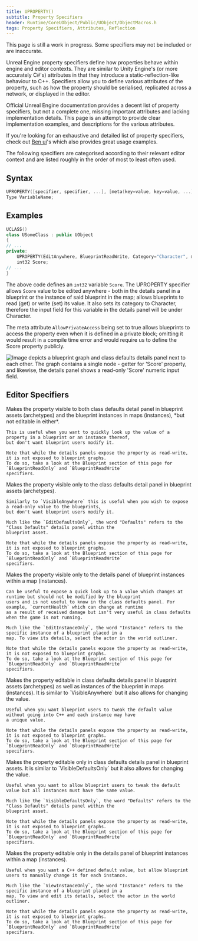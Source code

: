 ```yaml
---
title: UPROPERTY()
subtitle: Property Specifiers
header: Runtime/CoreUObject/Public/UObject/ObjectMacros.h
tags: Property Specifiers, Attributes, Reflection
---
```


<Note type="Disclaimer">
    This page is still a work in progress. Some specifiers may not be included or are
    inaccurate.
</Note>

Unreal Engine property specifiers define how properties behave within engine and editor contexts. They are similar
to Unity Engine's (or more accurately C#'s) attributes in that they introduce a static-reflection-like behaviour to C++.
Specifiers allow you to define various attributes of the property, such as how the property should be serialised,
replicated across a network, or displayed in the editor.

Official Unreal Engine documentation provides a decent list of property specifiers, but not a complete one, missing
important attributes and lacking implementation details. This page is an attempt to provide clear implementation examples,
and descriptions for the various attributes.

If you're looking for an exhaustive and detailed list of property specifiers, check out [Ben ui](https://benui.ca/unreal/uproperty)'s
which also provides great usage examples.

The following specifiers are categorised according to their relevant editor context and are listed roughly in the order
of most to least often used.


## Syntax

```cpp
UPROPERTY([specifier, specifier, ...], [meta(key=value, key=value, ...)])
Type VariableName;
```

## Examples
```cpp
UCLASS()
class USomeClass : public UObject
{
// ...
private:
    UPROPERTY(EditAnywhere, BlueprintReadWrite, Category="Character", meta=(AllowPrivateAccess=true))
    int32 Score;
// ...
}
```
The above code defines an `int32` variable `Score`. The UPROPERTY specifier allows `Score` value to be edited anywhere - both
in the details panel in a blueprint or the instance of said blueprint in the map; allows blueprints to read (get) or write
(set) its value. It also sets its category to Character, therefore the input field for this variable in the details panel
will be under Character.

The meta attribute `AllowPrivateAccess` being set to true allows blueprints to access the property
even when it is defined in a private block; omitting it would result in a compile time error and would require us to define
the Score property publicly.

![Image depicts a blueprint graph and class defaults details panel next to each other. The graph contains a single node -
getter for 'Score' property, and likewise, the details panel shows a read-only 'Score' numeric input field.](images/uproperty_example.png)

## Editor Specifiers

<Block>
    <Specifier type="UPROPERTY" name="VisibleAnywhere"/>
    <SpecifierMeta position="Specifier" type="Flag" incompatible={
        ["VisibleDefaultsOnly",
            "VisibleInstanceOnly",
            "EditAnywhere",
            "EditDefaultsOnly",
            "EditInstanceOnly"]
    } related={["BlueprintReadOnly"]}/>
    Makes the property visible to both class defaults detail panel in blueprint assets (archetypes) and the blueprint
    instances in maps (instances), *but not editable in either*.

    This is useful when you want to quickly look up the value of a property in a blueprint or an instance thereof,
    but don't want blueprint users modify it.

    Note that while the details panels expose the property as read-write, it is not exposed to blueprint graphs.
    To do so, take a look at the Blueprint section of this page for `BlueprintReadOnly` and `BlueprintReadWrite`
    specifiers.
</Block>
<Block>
    <Specifier type="UPROPERTY" name="VisibleDefaultsOnly"/>
    <SpecifierMeta position="Specifier" type="Flag" incompatible={
        ["VisibleAnywhere",
            "VisibleInstanceOnly",
            "EditAnywhere",
            "EditDefaultsOnly",
            "EditInstanceOnly"]
    } related={["BlueprintReadOnly"]}/>
    Makes the property visible only to the class defaults detail panel in blueprint assets (archetypes).

    Similarly to `VisibleAnywhere` this is useful when you wish to expose a read-only value to the blueprints,
    but don't want blueprint users modify it.

    Much like the `EditDefaultsOnly`, the word "Defaults" refers to the "Class Defaults" details panel within the
    blueprint asset.

    Note that while the details panels expose the property as read-write, it is not exposed to blueprint graphs.
    To do so, take a look at the Blueprint section of this page for `BlueprintReadOnly` and `BlueprintReadWrite`
    specifiers.
</Block>
<Block>
    <Specifier type="UPROPERTY" name="VisibleInstanceOnly"/>
    <SpecifierMeta position="Specifier" type="Flag" incompatible={
        ["VisibleAnywhere",
            "VisibleDefaultsOnly",
            "EditAnywhere",
            "EditDefaultsOnly",
            "EditInstanceOnly"]
    } related={[]}/>
    Makes the property visible only to the details panel of blueprint instances within a map (instances).

    Can be useful to expose a quick look up to a value which changes at runtime but should not be modified by the blueprint
    users and is not useful to know in the class defaults panel. For example, `currentHealth` which can change at runtime
    as a result of received damage but isn't very useful in class defaults when the game is not running.

    Much like the `EditInstanceOnly`, the word "Instance" refers to the specific instance of a blueprint placed in a
    map. To view its details, select the actor in the world outliner.

    Note that while the details panels expose the property as read-write, it is not exposed to blueprint graphs.
    To do so, take a look at the Blueprint section of this page for `BlueprintReadOnly` and `BlueprintReadWrite`
    specifiers.
</Block>



<Block>
    <Specifier type="UPROPERTY" name="EditAnywhere"/>
    <SpecifierMeta position="Specifier" type="Flag" incompatible={
        ["EditDefaultsOnly",
            "EditInstanceOnly",
            "VisibleAnywhere",
            "VisibleDefaultsOnly",
            "VisibleInstanceOnly"]
    } related={["BlueprintReadWrite"]}/>
    Makes the property editable in class defaults details panel in blueprint assets (archetypes) as well as
    instances of the blueprint in maps (instances). It is similar to `VisibleAnywhere` but it also allows for changing
    the value.

    Useful when you want blueprint users to tweak the default value without going into C++ and each instance may have
    a unique value.

    Note that while the details panels expose the property as read-write, it is not exposed to blueprint graphs.
    To do so, take a look at the Blueprint section of this page for `BlueprintReadOnly` and `BlueprintReadWrite`
    specifiers.
</Block>
<Block>
    <Specifier type="UPROPERTY" name="EditDefaultsOnly"/>
    <SpecifierMeta position="Specifier" type="Flag" incompatible={
        ["EditAnywhere",
            "EditInstanceOnly",
            "VisibleAnywhere",
            "VisibleDefaultsOnly",
            "VisibleInstanceOnly"]
    } related={["BlueprintReadWrite"]}/>
    Makes the property editable only in class defaults details panel in blueprint assets. It is similar to
    `VisibleDefaultsOnly` but it also allows for changing the value.

    Useful when you want to allow blueprint users to tweak the default value but all instances must have the same value.

    Much like the `VisibleDefaultsOnly`, the word "Defaults" refers to the "Class Defaults" details panel within the
    blueprint asset.

    Note that while the details panels expose the property as read-write, it is not exposed to blueprint graphs.
    To do so, take a look at the Blueprint section of this page for `BlueprintReadOnly` and `BlueprintReadWrite`
    specifiers.
</Block>
<Block>
    <Specifier type="UPROPERTY" name="EditInstanceOnly"/>
    <SpecifierMeta position="Specifier" type="Flag" incompatible={
        ["EditAnywhere",
            "EditDefaultsOnly",
            "VisibleAnywhere",
            "VisibleDefaultsOnly",
            "VisibleInstanceOnly"]
    } related={[]}/>
    Makes the property editable only in the details panel of blueprint instances within a map (instances).

    Useful when you want a C++ defined default value, but allow blueprint users to manually change it for each instance.

    Much like the `ViewInstanceOnly`, the word "Instance" refers to the specific instance of a blueprint placed in a
    map. To view and edit its details, select the actor in the world outliner.

    Note that while the details panels expose the property as read-write, it is not exposed to blueprint graphs.
    To do so, take a look at the Blueprint section of this page for `BlueprintReadOnly` and `BlueprintReadWrite`
    specifiers.
</Block>